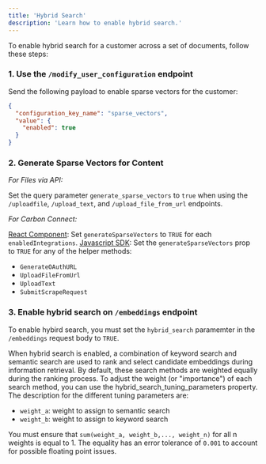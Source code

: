 ```yaml
---
title: 'Hybrid Search'
description: 'Learn how to enable hybrid search.'
---
```


To enable hybrid search for a customer across a set of documents, follow these steps:

### 1. Use the `/modify_user_configuration` endpoint

Send the following payload to enable sparse vectors for the customer:

```json
{
  "configuration_key_name": "sparse_vectors",
  "value": {
    "enabled": true
  }
}
```

### 2. Generate Sparse Vectors for Content

_*For Files via API:*_ 

Set the query parameter `generate_sparse_vectors` to `true` when using the `/uploadfile`, `/upload_text`, and `/upload_file_from_url` endpoints.

_*For Carbon Connect:*_ 

[React Component](/react-component): Set `generateSparseVectors` to `TRUE` for each `enabledIntegrations`.
[Javascript SDK](/js-sdk): Set the `generateSparseVectors` prop to `TRUE` for any of the helper methods:
- `GenerateOAuthURL`
- `UploadFileFromUrl`
- `UploadText`
- `SubmitScrapeRequest`


### 3. Enable hybrid search on `/embeddings` endpoint

To enable hybird search, you must set the `hybrid_search` paramemter in the `/embeddings` request body to `TRUE`. 

When hybrid search is enabled, a combination of keyword search and semantic search are used to rank and select candidate embeddings during information retrieval. By default, these search methods are weighted equally during the ranking process. To adjust the weight (or "importance") of each search method, you can use the hybrid_search_tuning_parameters property. The description for the different tuning parameters are:

- `weight_a`: weight to assign to semantic search
- `weight_b`: weight to assign to keyword search

You must ensure that `sum(weight_a, weight_b,..., weight_n)` for all n weights is equal to 1. The equality has an error tolerance of `0.001` to account for possible floating point issues.